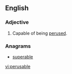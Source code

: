 ==English==

===Adjective===
{{en-adj}}

# Capable of being [[peruse]]d.

===Anagrams===
* [[superable#English|superable]]

[[vi:perusable]]